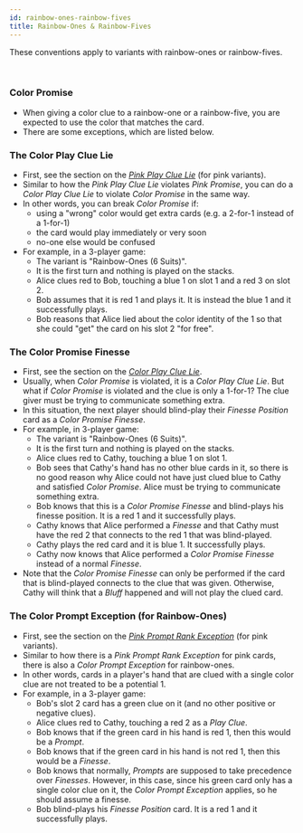 ```yaml
---
id: rainbow-ones-rainbow-fives
title: Rainbow-Ones & Rainbow-Fives
---
```


These conventions apply to variants with rainbow-ones or rainbow-fives.

<br />

### Color Promise

- When giving a color clue to a rainbow-one or a rainbow-five, you are expected to use the color that matches the card.
- There are some exceptions, which are listed below.

### The Color Play Clue Lie

- First, see the section on the *[Pink Play Clue Lie](pink.mdx#the-pink-play-clue-lie-ppcl-with-a-mismatched-play-clue-that-touches-other-cards)* (for pink variants).
- Similar to how the *Pink Play Clue Lie* violates *Pink Promise*, you can do a *Color Play Clue Lie* to violate *Color Promise* in the same way.
- In other words, you can break *Color Promise* if:
  - using a "wrong" color would get extra cards (e.g. a 2-for-1 instead of a 1-for-1)
  - the card would play immediately or very soon
  - no-one else would be confused
- For example, in a 3-player game:
  - The variant is "Rainbow-Ones (6 Suits)".
  - It is the first turn and nothing is played on the stacks.
  - Alice clues red to Bob, touching a blue 1 on slot 1 and a red 3 on slot 2.
  - Bob assumes that it is red 1 and plays it. It is instead the blue 1 and it successfully plays.
  - Bob reasons that Alice lied about the color identity of the 1 so that she could "get" the card on his slot 2 "for free".

### The Color Promise Finesse

- First, see the section on the *[Color Play Clue Lie](#the-color-play-clue-lie)*.
- Usually, when *Color Promise* is violated, it is a *Color Play Clue Lie*. But what if *Color Promise* is violated and the clue is only a 1-for-1? The clue giver must be trying to communicate something extra.
- In this situation, the next player should blind-play their *Finesse Position* card as a *Color Promise Finesse*.
- For example, in 3-player game:
  - The variant is "Rainbow-Ones (6 Suits)".
  - It is the first turn and nothing is played on the stacks.
  - Alice clues red to Cathy, touching a blue 1 on slot 1.
  - Bob sees that Cathy's hand has no other blue cards in it, so there is no good reason why Alice could not have just clued blue to Cathy and satisfied *Color Promise*. Alice must be trying to communicate something extra.
  - Bob knows that this is a *Color Promise Finesse* and blind-plays his finesse position. It is a red 1 and it successfully plays.
  - Cathy knows that Alice performed a *Finesse* and that Cathy must have the red 2 that connects to the red 1 that was blind-played.
  - Cathy plays the red card and it is blue 1. It successfully plays.
  - Cathy now knows that Alice performed a *Color Promise Finesse* instead of a normal *Finesse*.
- Note that the *Color Promise Finesse* can only be performed if the card that is blind-played connects to the clue that was given. Otherwise, Cathy will think that a *Bluff* happened and will not play the clued card.

### The Color Prompt Exception (for Rainbow-Ones)

- First, see the section on the *[Pink Prompt Rank Exception](pink.mdx#the-pink-prompt-rank-exception)* (for pink variants).
- Similar to how there is a *Pink Prompt Rank Exception* for pink cards, there is also a *Color Prompt Exception* for rainbow-ones.
- In other words, cards in a player's hand that are clued with a single color clue are not treated to be a potential 1.
- For example, in a 3-player game:
  - Bob's slot 2 card has a green clue on it (and no other positive or negative clues).
  - Alice clues red to Cathy, touching a red 2 as a *Play Clue*.
  - Bob knows that if the green card in his hand is red 1, then this would be a *Prompt*.
  - Bob knows that if the green card in his hand is not red 1, then this would be a *Finesse*.
  - Bob knows that normally, *Prompts* are supposed to take precedence over *Finesses*. However, in this case, since his green card only has a single color clue on it, the *Color Prompt Exception* applies, so he should assume a finesse.
  - Bob blind-plays his *Finesse Position* card. It is a red 1 and it successfully plays.
